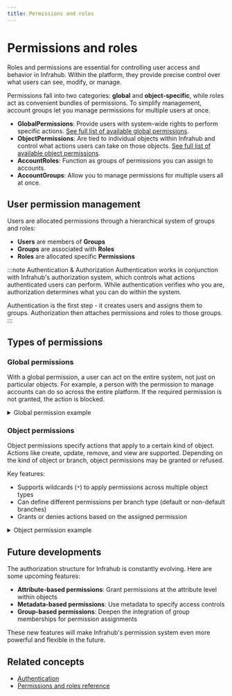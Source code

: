 ```yaml
---
title: Permissions and roles
---
```


# Permissions and roles

Roles and permissions are essential for controlling user access and behavior in Infrahub. Within the platform, they provide precise control over what users can see, modify, or manage.

Permissions fall into two categories: **global** and **object-specific**, while roles act as convenient bundles of permissions. To simplify management, account groups let you manage permissions for multiple users at once.

- **GlobalPermissions**: Provide users with system-wide rights to perform specific actions. [See full list of available global permissions](../reference/permissions.mdx#global-permissions).
- **ObjectPermissions**: Are tied to individual objects within Infrahub and control what actions users can take on those objects. [See full list of available object permissions](../reference/permissions.mdx#object-permissions).
- **AccountRoles**: Function as groups of permissions you can assign to accounts.
- **AccountGroups**: Allow you to manage permissions for multiple users all at once.

## User permission management

Users are allocated permissions through a hierarchical system of groups and roles:

- **Users** are members of **Groups**
- **Groups** are associated with **Roles**
- **Roles** are allocated specific **Permissions**

:::note Authentication & Authorization
Authentication works in conjunction with Infrahub's authorization system, which controls what actions authenticated users can perform. While authentication verifies who you are, authorization determines what you can do within the system.

Authentication is the first step - it creates users and assigns them to groups. Authorization then attaches permissions and roles to those groups.
:::

<ReferenceLink title="Authentication" url="./authentication"/>

## Types of permissions

### Global permissions

With a global permission, a user can act on the entire system, not just on particular objects. For example, a person with the permission to manage accounts can do so across the entire platform. If the required permission is not granted, the action is blocked.

<details>
    <summary>Global permission example</summary>

    Take the `global:manage_accounts:allow_all` permission:

    - **Action**: `manage_accounts`
    - **Decision**: `allow_all`

    This gives the user the ability to manage all user accounts throughout the system.

    <ReferenceLink title="Permissions and roles reference" url="../reference/permissions"/>
</details>

### Object permissions

Object permissions specify actions that apply to a certain kind of object. Actions like create, update, remove, and view are supported. Depending on the kind of object or branch, object permissions may be granted or refused.

Key features:

- Supports wildcards (`*`) to apply permissions across multiple object types
- Can define different permissions per branch type (default or non-default branches)
- Grants or denies actions based on the assigned permission

<details>
    <summary>Object permission example</summary>

    Here are some examples of object permissions and their descriptions:

    | Identifier | Object Type | Action | Decision | Description |
    |------------|-------------|--------|----------|-------------|
    | `object:*:*:create:allow_other` | `*` (all types) | `create` | `allow_other` | Allows creating any object, but only on non-default branches. |
    | `object:*:*:view:allow_all` | `*` (all types) | `view` | `allow_all` | Allows viewing any object, anywhere, across both default and non-default branches. |
    | `object:Builtin:Tag:update:deny` | `BuiltinTag` | `update` | `deny` | Denies the ability to update any object of type BuiltinTag, across all branches. |
    | `object:*:Generic:view:allow_all` | `*Generic` | `view` | `allow_all` | Allows viewing all objects that contain 'Generic' in their type (example: LocationGeneric, DeviceGeneric) in all namespaces, across all branches. |

    <ReferenceLink title="Permissions and roles reference" url="../reference/permissions"/>
</details>

## Future developments

The authorization structure for Infrahub is constantly evolving. Here are some upcoming features:

- **Attribute-based permissions**: Grant permissions at the attribute level within objects
- **Metadata-based permissions**: Use metadata to specify access controls
- **Group-based permissions**: Deepen the integration of group memberships for permission assignments

These new features will make Infrahub's permission system even more powerful and flexible in the future.

## Related concepts

- [Authentication](./authentication)
- [Permissions and roles reference](../reference/permissions)
